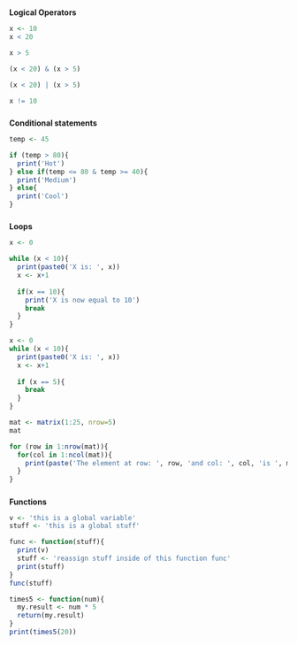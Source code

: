 #####
**Logical Operators**

```r
x <- 10
x < 20
```
```r
x > 5
```
```r
(x < 20) & (x > 5)
```
```r
(x < 20) | (x > 5)
```
```r
x != 10
```
#####
**Conditional statements**

```r
temp <- 45

if (temp > 80){
  print('Hot')
} else if(temp <= 80 & temp >= 40){
  print('Medium')
} else{
  print('Cool')
}
```
#####
**Loops**

```r
x <- 0

while (x < 10){
  print(paste0('X is: ', x))
  x <- x+1
  
  if(x == 10){
    print('X is now equal to 10')
    break
  }
}
```
```r
x <- 0
while (x < 10){
  print(paste0('X is: ', x))
  x <- x+1
  
  if (x == 5){
    break
  }
}
```
```r
mat <- matrix(1:25, nrow=5)
mat
```
```r
for (row in 1:nrow(mat)){
  for(col in 1:ncol(mat)){
    print(paste('The element at row: ', row, 'and col: ', col, 'is ', mat[row, col]))
  }
}
```
#####
**Functions**

```r
v <- 'this is a global variable'
stuff <- 'this is a global stuff'

func <- function(stuff){
  print(v)
  stuff <- 'reassign stuff inside of this function func'
  print(stuff)
}
func(stuff)
```
```r
times5 <- function(num){
  my.result <- num * 5
  return(my.result)
}
print(times5(20))
```




























